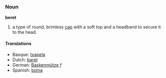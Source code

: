 ===Noun===
'''beret'''

#a type of round, brimless [[cap]] with a soft top and a headband to secure it to the head.

====Translations====
*Basque: [[txapela]]
*Dutch: [[baret]]
*German: [[Baskenmütze]] ''f''
*Spanish: [[boina]]